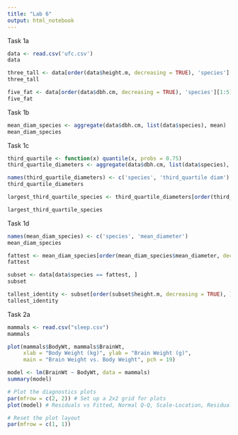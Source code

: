 ```yaml
---
title: "Lab 6"
output: html_notebook
---
```


Task 1a

```r
data <- read.csv('ufc.csv')
data
```

```r
three_tall <- data[order(data$height.m, decreasing = TRUE), 'species'][1:3]
three_tall
```

```r
five_fat <- data[order(data$dbh.cm, decreasing = TRUE), 'species'][1:5]
five_fat
```

Task 1b

```r
mean_diam_species <- aggregate(data$dbh.cm, list(data$species), mean)
mean_diam_species
```

Task 1c

```r
third_quartile <- function(x) quantile(x, probs = 0.75)
third_quartile_diameters <- aggregate(data$dbh.cm, list(data$species), third_quartile)

names(third_quartile_diameters) <- c('species', 'third_quartile diam')
third_quartile_diameters
```

```r
largest_third_quartile_species <- third_quartile_diameters[order(third_quartile_diameters$`third_quartile diam`, decreasing = TRUE), "species"][1:2]

largest_third_quartile_species
```

Task 1d

```r
names(mean_diam_species) <- c('species', 'mean_diameter')
mean_diam_species
```

```r
fattest <- mean_diam_species[order(mean_diam_species$mean_diameter, decreasing = TRUE), 'species'][1]
fattest
```

```r
subset <- data[data$species == fattest, ]
subset
```

```r
tallest_identity <- subset[order(subset$height.m, decreasing = TRUE), ][1,]
tallest_identity
```

Task 2a

```r
mammals <- read.csv("sleep.csv")
mammals
```

```r
plot(mammals$BodyWt, mammals$BrainWt, 
     xlab = "Body Weight (kg)", ylab = "Brain Weight (g)",
     main = "Brain Weight vs. Body Weight", pch = 19)
```

```r
model <- lm(BrainWt ~ BodyWt, data = mammals)
summary(model)
```

```r
# Plot the diagnostics plots
par(mfrow = c(2, 2)) # Set up a 2x2 grid for plots
plot(model) # Residuals vs Fitted, Normal Q-Q, Scale-Location, Residuals vs Leverage

# Reset the plot layout
par(mfrow = c(1, 1))
```
